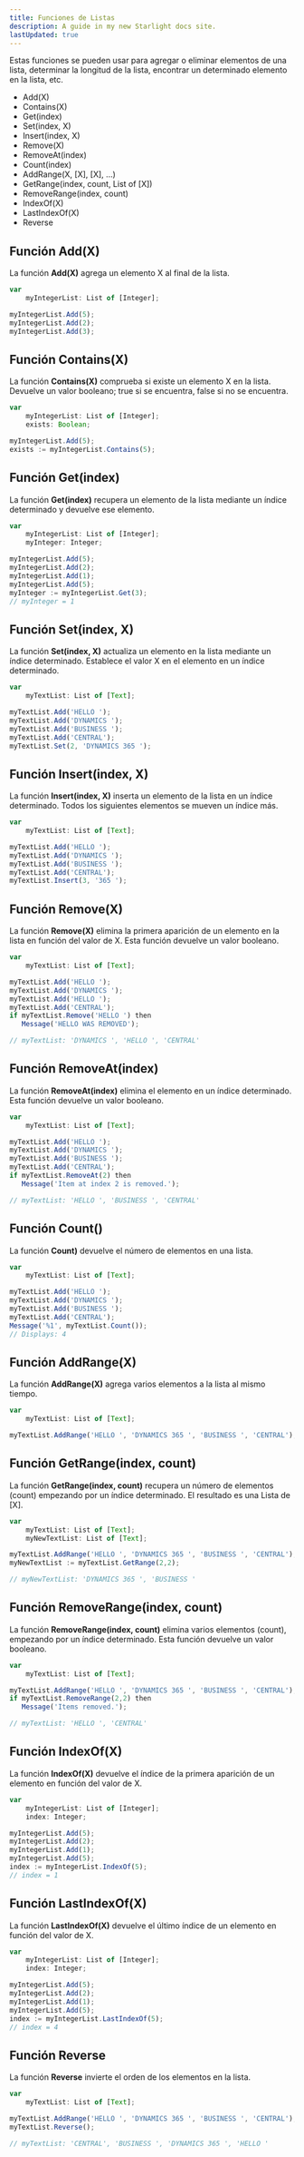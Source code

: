 ```yaml
---
title: Funciones de Listas
description: A guide in my new Starlight docs site.
lastUpdated: true
---
```


Estas funciones se pueden usar para agregar o eliminar elementos de una lista, determinar la longitud de la lista, encontrar un determinado elemento en la lista, etc.

- Add(X)
- Contains(X)
- Get(index)
- Set(index, X)
- Insert(index, X)
- Remove(X)
- RemoveAt(index)
- Count(index)
- AddRange(X, [X], [X], ...)
- GetRange(index, count, List of [X])
- RemoveRange(index, count)
- IndexOf(X)
- LastIndexOf(X)
- Reverse

## Función Add(X)

La función **Add(X)** agrega un elemento X al final de la lista.

```jsx
var 
    myIntegerList: List of [Integer];

myIntegerList.Add(5);
myIntegerList.Add(2);
myIntegerList.Add(3);
```

## Función Contains(X)

La función **Contains(X)** comprueba si existe un elemento X en la lista. Devuelve un valor booleano; true si se encuentra, false si no se encuentra.

```jsx
var 
    myIntegerList: List of [Integer];
    exists: Boolean;

myIntegerList.Add(5); 
exists := myIntegerList.Contains(5);
```

## Función Get(index)

La función **Get(index)** recupera un elemento de la lista mediante un índice determinado y devuelve ese elemento.

```jsx
var 
    myIntegerList: List of [Integer];
    myInteger: Integer;

myIntegerList.Add(5); 
myIntegerList.Add(2);
myIntegerList.Add(1);
myIntegerList.Add(5);
myInteger := myIntegerList.Get(3);
// myInteger = 1
```

## Función Set(index, X)

La función **Set(index, X)** actualiza un elemento en la lista mediante un índice determinado. Establece el valor X en el elemento en un índice determinado.

```jsx
var 
    myTextList: List of [Text];

myTextList.Add('HELLO '); 
myTextList.Add('DYNAMICS ');
myTextList.Add('BUSINESS ');
myTextList.Add('CENTRAL');
myTextList.Set(2, 'DYNAMICS 365 ');
```

## Función Insert(index, X)

La función **Insert(index, X)** inserta un elemento de la lista en un índice determinado. Todos los siguientes elementos se mueven un índice más.

```jsx
var 
    myTextList: List of [Text];

myTextList.Add('HELLO '); 
myTextList.Add('DYNAMICS ');
myTextList.Add('BUSINESS ');
myTextList.Add('CENTRAL');
myTextList.Insert(3, '365 ');
```

## Función Remove(X)

La función **Remove(X)** elimina la primera aparición de un elemento en la lista en función del valor de X. Esta función devuelve un valor booleano.

```jsx
var 
    myTextList: List of [Text];

myTextList.Add('HELLO '); 
myTextList.Add('DYNAMICS ');
myTextList.Add('HELLO ');
myTextList.Add('CENTRAL');
if myTextList.Remove('HELLO ') then
   Message('HELLO WAS REMOVED');

// myTextList: 'DYNAMICS ', 'HELLO ', 'CENTRAL'
```

## Función RemoveAt(index)

La función **RemoveAt(index)** elimina el elemento en un índice determinado. Esta función devuelve un valor booleano.

```jsx
var 
    myTextList: List of [Text];

myTextList.Add('HELLO '); 
myTextList.Add('DYNAMICS ');
myTextList.Add('BUSINESS ');
myTextList.Add('CENTRAL');
if myTextList.RemoveAt(2) then
   Message('Item at index 2 is removed.');

// myTextList: 'HELLO ', 'BUSINESS ', 'CENTRAL'
```

## **Función Count()**

La función **Count)** devuelve el número de elementos en una lista.

```jsx
var 
    myTextList: List of [Text];

myTextList.Add('HELLO '); 
myTextList.Add('DYNAMICS ');
myTextList.Add('BUSINESS ');
myTextList.Add('CENTRAL');
Message('%1', myTextList.Count());
// Displays: 4
```

## Función AddRange(X)

La función **AddRange(X)** agrega varios elementos a la lista al mismo tiempo.

```jsx
var 
    myTextList: List of [Text];

myTextList.AddRange('HELLO ', 'DYNAMICS 365 ', 'BUSINESS ', 'CENTRAL'); 
```

## Función GetRange(index, count)

La función **GetRange(index, count)** recupera un número de elementos (count) empezando por un índice determinado. El resultado es una Lista de [X].

```jsx
var 
    myTextList: List of [Text];
    myNewTextList: List of [Text];

myTextList.AddRange('HELLO ', 'DYNAMICS 365 ', 'BUSINESS ', 'CENTRAL');
myNewTextList := myTextList.GetRange(2,2);

// myNewTextList: 'DYNAMICS 365 ', 'BUSINESS '
```

## Función RemoveRange(index, count)

La función **RemoveRange(index, count)** elimina varios elementos (count), empezando por un índice determinado. Esta función devuelve un valor booleano.

```jsx
var 
    myTextList: List of [Text];

myTextList.AddRange('HELLO ', 'DYNAMICS 365 ', 'BUSINESS ', 'CENTRAL');
if myTextList.RemoveRange(2,2) then
   Message('Items removed.');

// myTextList: 'HELLO ', 'CENTRAL'
```

## Función IndexOf(X)

La función **IndexOf(X)** devuelve el índice de la primera aparición de un elemento en función del valor de X.

```jsx
var 
    myIntegerList: List of [Integer];
    index: Integer;

myIntegerList.Add(5); 
myIntegerList.Add(2);
myIntegerList.Add(1);
myIntegerList.Add(5);
index := myIntegerList.IndexOf(5);
// index = 1
```

## Función LastIndexOf(X)

La función **LastIndexOf(X)** devuelve el último índice de un elemento en función del valor de X.

```jsx
var 
    myIntegerList: List of [Integer];
    index: Integer;

myIntegerList.Add(5); 
myIntegerList.Add(2);
myIntegerList.Add(1);
myIntegerList.Add(5);
index := myIntegerList.LastIndexOf(5);
// index = 4
```

## Función Reverse

La función **Reverse** invierte el orden de los elementos en la lista.

```jsx
var 
    myTextList: List of [Text];

myTextList.AddRange('HELLO ', 'DYNAMICS 365 ', 'BUSINESS ', 'CENTRAL');
myTextList.Reverse();

// myTextList: 'CENTRAL', 'BUSINESS ', 'DYNAMICS 365 ', 'HELLO '
```